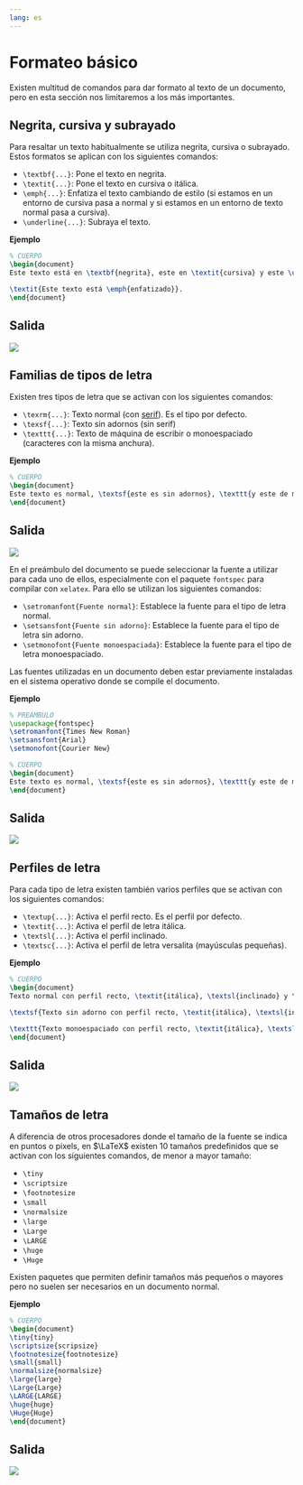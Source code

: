 ```yaml
---
lang: es
---
```


# Formateo básico

Existen multitud de comandos para dar formato al texto de un documento, pero en esta sección nos limitaremos a los más importantes.

## Negrita, cursiva y subrayado

Para resaltar un texto habitualmente se utiliza negrita, cursiva o subrayado. Estos formatos se aplican con los siguientes comandos:

- `\textbf{...}`: Pone el texto en negrita.
- `\textit{...}`: Pone el texto en cursiva o itálica.
- `\emph{...}`: Enfatiza el texto cambiando de estilo (si estamos en un entorno de cursiva pasa a normal y si estamos en un entorno de texto normal pasa a cursiva).
- `\underline{...}`: Subraya el texto.

**Ejemplo**

```latex
% CUERPO
\begin{document}
Este texto está en \textbf{negrita}, este en \textit{cursiva} y este \underline{subrayado}. 

\textit{Este texto está \emph{enfatizado}}.
\end{document}
```

:::{.callout-note collapse="true" icon=false}
## Salida
![](img/formateo/resaltado.png)
:::

## Familias de tipos de letra

Existen tres tipos de letra que se activan con los siguientes comandos:

- `\texrm{...}`: Texto normal (con [serif](https://en.wikipedia.org/wiki/Serif)). Es el tipo por defecto.
- `\texsf{...}`: Texto sin adornos (sin serif)
- `\texttt{...}`: Texto de máquina de escribir o monoespaciado (caracteres con la misma anchura).

**Ejemplo**

```latex
% CUERPO
\begin{document}
Este texto es normal, \textsf{este es sin adornos}, \texttt{y este de máquina de escribir}.
\end{document}
```

:::{.callout-note collapse="true" icon=false}
## Salida
![](img/formateo/tipos-letra.png)
:::

En el preámbulo del documento se puede seleccionar la fuente a utilizar para cada uno de ellos, especialmente con el paquete `fontspec` para compilar con `xelatex`. Para ello se utilizan los siguientes comandos:

- `\setromanfont{Fuente normal}`: Establece la fuente para el tipo de letra normal.
- `\setsansfont{Fuente sin adorno}`: Establece la fuente para el tipo de letra sin adorno.
- `\setmonofont{Fuente monoespaciada}`: Establece la fuente para el tipo de letra monoespaciado. 

:::{.callout-caution}
Las fuentes utilizadas en un documento deben estar previamente instaladas en el sistema operativo donde se compile el documento.
:::

**Ejemplo**

```latex
% PREÁMBULO
\usepackage{fontspec}
\setromanfont{Times New Roman}
\setsansfont{Arial}
\setmonofont{Courier New}

% CUERPO
\begin{document}
Este texto es normal, \textsf{este es sin adornos}, \texttt{y este de máquina de escribir}.
\end{document}
```

:::{.callout-note collapse="true" icon=false}
## Salida
![](img/formateo/tipos-letra-xelatex.png)
:::

## Perfiles de letra

Para cada tipo de letra existen también varios perfiles que se activan con los siguientes comandos:

- `\textup{...}`: Activa el perfil recto. Es el perfil por defecto.
- `\textit{...}`: Activa el perfil de letra itálica.
- `\textsl{...}`: Activa el perfil inclinado.
- `\textsc{...}`: Activa el perfil de letra versalita (mayúsculas pequeñas).

**Ejemplo**

```latex
% CUERPO
\begin{document}
Texto normal con perfil recto, \textit{itálica}, \textsl{inclinado} y \textsc{versalita}.

\textsf{Texto sin adorno con perfil recto, \textit{itálica}, \textsl{inclinado} y \textsc{versalita}.}

\texttt{Texto monoespaciado con perfil recto, \textit{itálica}, \textsl{inclinado} y \textsc{versalita}.}
\end{document}
```

:::{.callout-note collapse="true" icon=false}
## Salida
![](img/formateo/perfiles-letra.png)
:::

## Tamaños de letra

A diferencia de otros procesadores donde el tamaño de la fuente se indica en puntos o pixels, en $\LaTeX$ existen 10 tamaños predefinidos que se activan con los siguientes comandos, de menor a mayor tamaño:

- `\tiny `
- `\scriptsize `
- `\footnotesize`
- `\small`
- `\normalsize`
- `\large `
- `\Large`
- `\LARGE`
- `\huge`
- `\Huge`

Existen paquetes que permiten definir tamaños más pequeños o mayores pero no suelen ser necesarios en un documento normal.

**Ejemplo**

```latex
% CUERPO
\begin{document}
\tiny{tiny}
\scriptsize{scripsize} 
\footnotesize{footnotesize}
\small{small}
\normalsize{normalsize}
\large{large} 
\Large{Large}
\LARGE{LARGE}
\huge{huge}
\Huge{Huge}
\end{document}
```

:::{.callout-note collapse="true" icon=false}
## Salida
![](img/formateo/tamaño-fuente.png)
:::